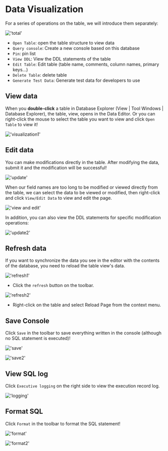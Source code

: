 # Data Visualization

For a series of operations on the table, we will introduce them separately:

!['total'](/image/connection-manage/total.png)

- `Open Table`: open the table structure to view data
- `Query console`: Create a new console based on this database
- `Pin`: pin list
- `View DDL`: View the DDL statements of the table
- `Edit Table`: Edit table (table name, comments, column names, primary keys...)
- `Delete Table`: delete table
- `Generate Test Data`: Generate test data for developers to use

## View data

When you **double-click** a table in Database Explorer (View | Tool Windows | Database Explorer), the table, view, opens in the Data Editor.
Or you can right-click the mouse to select the table you want to view and click `Open Table` to view it!

!['visualization1'](/image/connection-manage/visualization1.png)

## Edit data

You can make modifications directly in the table. After modifying the data, submit it and the modification will be successful!

!['update'](/image/connection-manage/directUpdate.png)

When our field names are too long to be modified or viewed directly from the table, we can select the data to be viewed or modified, then right-click and click `View/Edit Data` to view and edit the page.

!['view and edit'](/image/connection-manage/VE_data.png)

In addition, you can also view the DDL statements for specific modification operations:

!['update2'](/image/connection-manage/update2.png)


## Refresh data

If you want to synchronize the data you see in the editor with the contents of the database, you need to reload the table view's data.

!['refresh1'](/image/connection-manage/refresh1.png)

- Click the `refresh` button on the toolbar.

!['refresh2'](/image/connection-manage/refresh2.png)

- Right-click on the table and select Reload Page from the context menu.

## Save Console

Click `Save` in the toolbar to save everything written in the console (although no SQL statement is executed)!

!['save'](/image/connection-manage/save.png)

!['save2'](/image/connection-manage/save2.png)

## View SQL log

Click `Executive logging` on the right side to view the execution record log.

!['logging'](/image/connection-manage/logging.png)

## Format SQL

Click `Format` in the toolbar to format the SQL statement!

!['format'](/image/connection-manage/format.png)

!['format2'](/image/connection-manage/format2.png)


